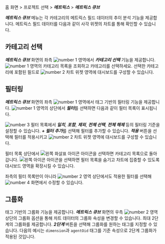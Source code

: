 홈 화면 > 프로젝트 선택 > ***메트릭스*** > ***메트릭스 큐브***

***메트릭스 큐브*** 메뉴는 각 카테고리의 메트릭스 필드 데이터의 추이 분석 기능을 제공합니다. 메트릭스 필드 데이터를 다음과 같이 사각 위젯의 차트를 통해 확인할 수 있습니다.

<ImgLang img='metrics-cube.png' desc='메트릭스 큐브' />

## 카테고리 선택

***메트릭스 큐브*** 화면의 좌측 ![number 1](/img/number-01.png) 영역에서 ***카테고리 선택*** 기능을 제공합니다. ![number 1](/img/number-01.png) 영역의 카테고리 목록을 조회하고 카테고리를 선택하세요. 선택한 카테고리에 포함된 필드로 ![number 2](/img/number-02.png) 차트 위젯 영역에 대시보드를 구성할 수 있습니다.


## 필터링

***메트릭스 큐브*** 화면의 좌측 ![number 1](/img/number-01.png) 영역에서 태그 기반의 필터링 기능을 제공합니다. ![number 1](/img/number-01.png) 영역의 상단에서 ***필터***를 선택하면 다음과 같이 필터 목록이 표시됩니다. 

<ImgLang img='metrics-cube-filter.png' desc='메트릭스 큐브 필터' />

![number 3](/img/number-03.png) 필터 목록에서 ***일치***, ***포함***, ***제외***, ***전체 선택***, ***전체 해제*** 등의 필터링 기준을 설정할 수 있습니다. ***+ 필터 추가***를 선택해 필터를 추가할 수 있습니다. ***적용*** 버튼을 선택해 필터를 적용시키고 ![number 2](/img/number-02.png) 차트 위젯 영역에 대시보드를 구성할 수 있습니다. 

필터 목록 상단에서 ![왼쪽 화살표 아이콘](/img/left-arrow.svg) 아이콘을 선택하면 카테고리 목록으로 돌아갑니다. ![왼쪽 아이콘](/img/ic-metrics-cube-back.svg) 아이콘을 선택하면 필터 목록을 숨기고 차트에 집중할 수 있도록 대시보드 영역을 확장시킬 수 있습니다.

좌측의 필터 목록만이 아니라 ![number 2](/img/number-02.png) 영역 상단에서도 적용한 필터를 선택해 ![number 4](/img/number-04.png) 화면에서 수정할 수 있습니다.

## 그룹화

태그 기반의 그룹화 기능을 제공합니다. ***메트릭스 큐브*** 화면의 우측 ![number 2](/img/number-02.png) 영역 상단의 그룹화 옵션을 통해 차트 데이터의 그룹화 속성을 변경할 수 있습니다. 최대 2단계의 그룹화를 제공합니다. ***2단계*** 버튼을 선택해 그룹화를 원하는 태그를 지정할 수 있습니다. 다음의 예시는 `dimension`과 `agentOid` 태그를 기준 속성으로 2단계 그룹화가 적용된 것입니다.

<ImgLang img='metrics-cube-gp.png' desc='메트릭스 큐브 그룹화' />